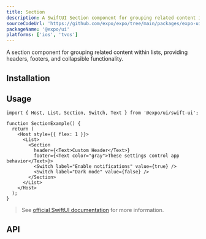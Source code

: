 ```yaml
---
title: Section
description: A SwiftUI Section component for grouping related content in lists.
sourceCodeUrl: 'https://github.com/expo/expo/tree/main/packages/expo-ui'
packageName: '@expo/ui'
platforms: ['ios', 'tvos']
---
```



A section component for grouping related content within lists, providing headers, footers, and collapsible functionality.

## Installation

<APIInstallSection />

## Usage

```tsx
import { Host, List, Section, Switch, Text } from '@expo/ui/swift-ui';

function SectionExample() {
  return (
    <Host style={{ flex: 1 }}>
      <List>
        <Section
          header={<Text>Custom Header</Text>}
          footer={<Text color="gray">These settings control app behavior</Text>}>
          <Switch label="Enable notifications" value={true} />
          <Switch label="Dark mode" value={false} />
        </Section>
      </List>
    </Host>
  );
}
```

> See [official SwiftUI documentation](https://developer.apple.com/documentation/swiftui/section) for more information.

## API

<APISection packageName="expo-ui/swift-ui/section" apiName="Section" />
